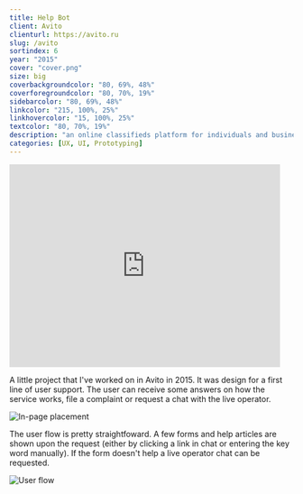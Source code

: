 ```yaml
---
title: Help Bot
client: Avito
clienturl: https://avito.ru
slug: /avito
sortindex: 6
year: "2015"
cover: "cover.png"
size: big
coverbackgroundcolor: "80, 69%, 48%"
coverforegroundcolor: "80, 70%, 19%"
sidebarcolor: "80, 69%, 48%"
linkcolor: "215, 100%, 25%"
linkhovercolor: "15, 100%, 25%"
textcolor: "80, 70%, 19%"
description: "an online classifieds platform for individuals and businesses."
categories: [UX, UI, Prototyping]
---
```

<iframe src="https://giphy.com/embed/l41lS8FYF9HUKHXu8" width="480" height="360" frameBorder="0" class="giphy-embed" allow="fullscreen"></iframe>

A little project that I've worked on in Avito in 2015. It was design for a first line of user support. The user can receive some answers on how the service works, file a complaint or request a chat with the live operator.

![In-page placement](./in-page.png)

The user flow is pretty straightfoward. A few forms and help articles are shown upon the request (either by clicking a link in chat or entering the key word manually). If the form doesn't help a live operator chat can be requested.

![User flow](./flowchart.png)